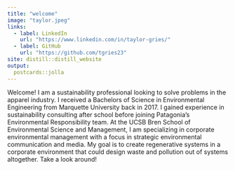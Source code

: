 ```yaml
---
title: "welcome"
image: "taylor.jpeg"
links:
  - label: LinkedIn
    url: "https://www.linkedin.com/in/taylor-gries/"
  - label: GitHub
    url: "https://github.com/tgries23"
site: distill::distill_website
output:
  postcards::jolla
---
```

 

Welcome! I am a sustainability professional looking to solve problems in the apparel industry. I received a Bachelors of Science in Environmental Engineering from Marquette University back in 2017. I gained experience in sustainability consulting after school before joining Patagonia's Environmental Responsibility team. At the UCSB Bren School of Environmental Science and Management, I am specializing in corporate environmental management with a focus in strategic environmental communication and media. My goal is to create regenerative systems in a corporate environment that could design waste and pollution out of systems altogether. Take a look around! 



